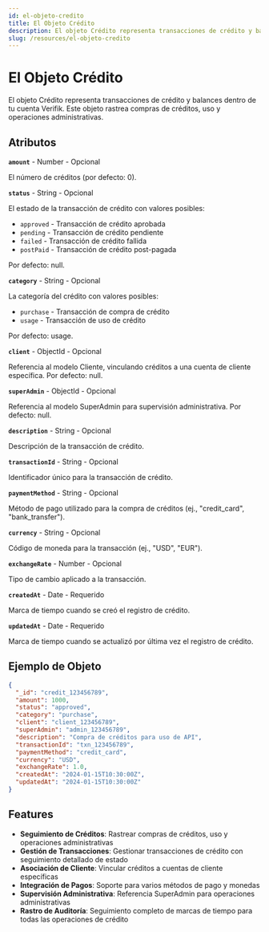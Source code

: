 ```yaml
---
id: el-objeto-credito
title: El Objeto Crédito
description: El objeto Crédito representa transacciones de crédito y balances dentro de tu cuenta Verifik
slug: /resources/el-objeto-credito
---
```



# El Objeto Crédito

El objeto Crédito representa transacciones de crédito y balances dentro de tu cuenta Verifik. Este objeto rastrea compras de créditos, uso y operaciones administrativas.

## Atributos

**`amount`** - Number - Opcional

El número de créditos (por defecto: 0).

**`status`** - String - Opcional

El estado de la transacción de crédito con valores posibles:

* `approved` - Transacción de crédito aprobada
* `pending` - Transacción de crédito pendiente
* `failed` - Transacción de crédito fallida
* `postPaid` - Transacción de crédito post-pagada

Por defecto: null.

**`category`** - String - Opcional

La categoría del crédito con valores posibles:

* `purchase` - Transacción de compra de crédito
* `usage` - Transacción de uso de crédito

Por defecto: usage.

**`client`** - ObjectId - Opcional

Referencia al modelo Cliente, vinculando créditos a una cuenta de cliente específica. Por defecto: null.

**`superAdmin`** - ObjectId - Opcional

Referencia al modelo SuperAdmin para supervisión administrativa. Por defecto: null.

**`description`** - String - Opcional

Descripción de la transacción de crédito.

**`transactionId`** - String - Opcional

Identificador único para la transacción de crédito.

**`paymentMethod`** - String - Opcional

Método de pago utilizado para la compra de créditos (ej., "credit_card", "bank_transfer").

**`currency`** - String - Opcional

Código de moneda para la transacción (ej., "USD", "EUR").

**`exchangeRate`** - Number - Opcional

Tipo de cambio aplicado a la transacción.

**`createdAt`** - Date - Requerido

Marca de tiempo cuando se creó el registro de crédito.

**`updatedAt`** - Date - Requerido

Marca de tiempo cuando se actualizó por última vez el registro de crédito.

## Ejemplo de Objeto

<Tabs>
  <TabItem value="ejemplo" label="Ejemplo">

```json
{
  "_id": "credit_123456789",
  "amount": 1000,
  "status": "approved",
  "category": "purchase",
  "client": "client_123456789",
  "superAdmin": "admin_123456789",
  "description": "Compra de créditos para uso de API",
  "transactionId": "txn_123456789",
  "paymentMethod": "credit_card",
  "currency": "USD",
  "exchangeRate": 1.0,
  "createdAt": "2024-01-15T10:30:00Z",
  "updatedAt": "2024-01-15T10:30:00Z"
}
```

  </TabItem>
</Tabs>

## Features

-   **Seguimiento de Créditos**: Rastrear compras de créditos, uso y operaciones administrativas
-   **Gestión de Transacciones**: Gestionar transacciones de crédito con seguimiento detallado de estado
-   **Asociación de Cliente**: Vincular créditos a cuentas de cliente específicas
-   **Integración de Pagos**: Soporte para varios métodos de pago y monedas
-   **Supervisión Administrativa**: Referencia SuperAdmin para operaciones administrativas
-   **Rastro de Auditoría**: Seguimiento completo de marcas de tiempo para todas las operaciones de crédito

